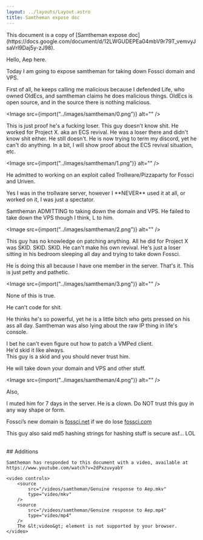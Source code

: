 ```yaml
---
layout: ../layouts/Layout.astro
title: Samtheman expose doc
---
```



<div class="notification">
	This document is a copy of [Samtheman expose doc](https://docs.google.com/document/d/12LWGUDEPEa04mbV9r79T_vemvyJsaVrl9Daj5y-zJ98).

</div>

Hello, Aep here.

Today I am going to expose samtheman for taking down Fossci domain and VPS.

First of all, he keeps calling me malicious because I defended Life, who owned OldEcs, and samtheman claims he does malicious things. OldEcs is open source, and in the source there is nothing malicious.

<Image src={import("../images/samtheman/0.png")} alt="" />

This is just proof he's a fucking loser. This guy doesn't know shit. He worked for Project X. aka an ECS revival. He was a loser there and didn't know shit either. He still doesn't. He is now trying to term my discord, yet he can't do anything. In a bit, I will show proof about the ECS revival situation, etc.

<Image src={import("../images/samtheman/1.png")} alt="" />

He admitted to working on an exploit called Trollware/Pizzaparty for Fossci and Uriven.

Yes I was in the trollware server, however I \*\*NEVER\*\* used it at all, or worked on it, I was just a spectator.

Samtheman ADMITTING to taking down the domain and VPS. He failed to take down the VPS though I think, L to him.

<Image src={import("../images/samtheman/2.png")} alt="" />

This guy has no knowledge on patching anything. All he did for Project X was SKID. SKID. SKID. He can't make his own revival. He's just a loser sitting in his bedroom sleeping all day and trying to take down Fossci.

He is doing this all because I have one member in the server. That's it. This is just petty and pathetic.

<Image src={import("../images/samtheman/3.png")} alt="" />

None of this is true.

He can't code for shit.

He thinks he's so powerful, yet he is a little bitch who gets pressed on his ass all day. Samtheman was also lying about the raw IP thing in life's console.

I bet he can't even figure out how to patch a VMPed client.  
He'd skid it like always.  
This guy is a skid and you should never trust him.

He will take down your domain and VPS and other stuff.

<Image src={import("../images/samtheman/4.png")} alt="" />

Also,

I muted him for 7 days in the server. He is a clown. Do NOT trust this guy in any way shape or form.

Fossci’s new domain is [fossci.net](https://fossci.net) if we do lose [fossci.com](https://fossci.com)

This guy also said md5 hashing strings for hashing stuff is secure asf… LOL

<br />

<div class="additions">
	## Additions

    Samtheman has responded to this document with a video, available at https://www.youtube.com/watch?v=2dPxzuvyabY

    <video controls>
    	<source
    		src="/videos/samtheman/Genuine response to Aep.mkv"
    		type="video/mkv"
    	/>
    	<source
    		src="/videos/samtheman/Genuine response to Aep.mp4"
    		type="video/mp4"
    	/>
    	The &lt;video&gt; element is not supported by your browser.
    </video>

</div>
